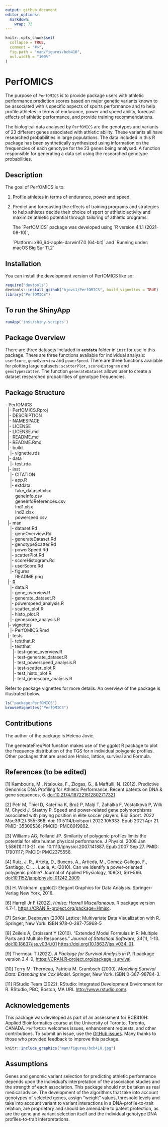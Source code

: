 ```yaml
---
output: github_document
editor_options: 
  markdown: 
    wrap: 72
---
```


<!-- README.md is generated from README.Rmd. Please edit that file -->

```r
knitr::opts_chunk$set(
  collapse = TRUE,
  comment = "#>",
  fig.path = "man/figures/bcb410",
  out.width = "100%"
)
```

# PerfOMICS

The purpose of `PerfOMICS` is to provide package users with athletic
performance prediction scores based on major genetic variants known to
be associated with s specific aspects of sports performance and to help
profile athletes in terms of endurance, power and speed ability,
forecast effects of athletic performance, and provide training
recommendations.

The biological data analysed by `PerfOMICS` are the genotypes and
variants of 23 different genes associated with athletic ability. These
variants all have researched probabilities in large populations. The
data included in this R package has been synthetically synthesized using
information on the frequencies of each genotype for the 23 genes being
analysed. A function responsible for generating a data set using the
researched genotype probabilities.

## Description

The goal of PerfOMICS is to:

1.  Profile athletes in terms of endurance, power and speed.

2.  Predict and forecasting the effects of training programs and
    strategies to help athletes decide their choice of sport or athletic
    activity and maximize athletic potential through tailoring of
    athletic programs.

    The \`PerfOMICS\` package was developed using \`R version 4.1.1
    (2021-08-10)\`,

    \`Platform: x86_64-apple-darwin17.0 (64-bit)\` and \`Running under:
    macOS Big Sur 11.2\`

## Installation

You can install the development version of PerfOMICS like so:

```r
require("devtools")
devtools::install_github("hjovi1/PerfOMICS", build_vignettes = TRUE)
library("PerfOMICS")
```

## To run the ShinyApp

```r
runApp('inst/shiny-scripts')
```

## Package Overview

There are three datasets included in **`extdata`** folder in `inst` for
use in this package. There are three functions available for individual
analysis: `userScore`, `geneOverview` and `powerSpeed`. There are three
functions available for plotting large datasets: `scatterPlot`,
`scoreHistogram` and `genotypeScatter`. The function `generateDataset`
allows user to create a dataset researched probabilities of genotype
frequencies.

## Package Structure

| - PerfOMICS
|   \|- PerfOMICS.Rproj
|   \|- DESCRIPTION
|   \|- NAMESPACE
|   \|- LICENSE
|   \|- LICENSE.md
|   \|- README.md
|   \|- README.Rmd
|   \|- build
|     \|- vignette.rds
|   \|- data
|     \|- test.rda
|   \|- inst
|     \|- CITATION
|     \|- app.R
|     \|- extdata
|         fake_dataset.xlsx
|         geneInfo.csv
|         geneInfoReferences.csv
|         Ind1.xlsx
|         Ind2.xlsx
|         powerseed.csv
|   \|- man
|     \|- dataset.Rd
|     \|- geneOverview.Rd
|     \|- generateDataset.Rd
|     \|- genotypeScatter.Rd
|     \|- powerSpeed.Rd
|     \|- scatterPlot.Rd
|     \|- scoreHistogram.Rd
|     \|- userScore.Rd
|     \|- figures
|         README.png
|   \|- R
|     \|- data.R
|     \|- gene_overview.R
|     \|- generate_dataset.R
|     \|- powerspeed_analysis.R
|     \|- scatter_plot.R
|     \|- histo_plot.R
|     \|- genescore_analysis.R
|   \|- vignettes
|     \|- PerfOMICS.Rmd
|   \|- tests
|     \|- testthat.R
|     \|- testthat
|       \|- test-gene_overview.R
|       \|- test-generate_dataset.R
|       \|- test_powerspeed_analysis.R
|       \|- test-scatter_plot.R
|       \|- test_histo_plot.R
|       \|- test_genescore_analysis.R

Refer to package vignettes for more details. An overview of the package
is illustrated below.

```r
ls("package:PerfOMICS")
browseVignettes("PerfOMICS")
```

## Contritbutions

The author of the package is Helena Jovic.

The generateFreqPlot function makes use of the ggplot R package to plot
the frequency distribution of the TGS for n individual polygenic
profiles. Other packages that are used are Hmisc, lattice, survival and
Formula.

## References (to be edited)

[1] Kambouris, M., Ntalouka, F., Ziogas, G., & Maffulli, N. (2012).
Predictive Genomics DNA Profiling for Athletic Performance. Recent
patents on DNA & gene sequences, 6. <doi:10.2174/187221512802717321>

[2] Petr M, Thiel D, Kateřina K, Brož P, Malý T, Zahálka F, Vostatková
P, Wilk M, Chycki J, Stastny P. Speed and power-related gene
polymorphisms associated with playing position in elite soccer players.
Biol Sport. 2022 Mar;39(2):355-366. doi: 10.5114/biolsport.2022.105333.
Epub 2021 Apr 21. PMID: 35309536; PMCID: PMC8919892.

[3] Williams AG, Folland JP. Similarity of polygenic profiles limits the
potential for elite human physical performance. J Physiol. 2008 Jan
1;586(1):113-21. doi: 10.1113/jphysiol.2007.141887. Epub 2007 Sep 27.
PMID: 17901117; PMCID: PMC2375556.

[4] Ruiz, J. R., Arteta, D., Buxens, A., Artieda, M., Gómez-Gallego, F.,
Santiago, C., \... Lucia, A. (2010). Can we identify a power-oriented
polygenic profile? Journal of Applied Physiology, 108(3), 561--566.
<doi:10.1152/japplphysiol.01242.2009>

[5] H. Wickham. ggplot2: Elegant Graphics for Data Analysis.
Springer-Verlag New York, 2016.

[6] Harrell Jr F (2022). *Hmisc: Harrell Miscellaneous*. R package
version 4.7-1, <https://CRAN.R-project.org/package=Hmisc>.

[7] Sarkar, Deepayan (2008) Lattice: Multivariate Data Visualization
with R. Springer, New York. ISBN 978-0-387-75968-5

[8] Zeileis A, Croissant Y (2010). "Extended Model Formulas in R:
Multiple Parts and Multiple Responses." *Journal of Statistical
Software*, *34*(1), 1-13. <doi:10.18637/jss.v034.i01>
<https://doi.org/10.18637/jss.v034.i01>.

[9] Therneau T (2022). *A Package for Survival Analysis in R*. R package
version 3.4-0, <https://CRAN.R-project.org/package=survival>.

[10] Terry M. Therneau, Patricia M. Grambsch (2000). *Modeling Survival
Data: Extending the Cox Model*. Springer, New York. ISBN 0-387-98784-3.

[11] RStudio Team (2022). RStudio: Integrated Development Environment
for R. RStudio, PBC, Boston, MA URL <http://www.rstudio.com/>.

## **Acknowledgements**

This package was developed as part of an assessment for BCB410H: Applied
Bioinformatics course at the University of Toronto, Toronto, CANADA.
`PerfOMICS` welcomes issues, enhancement requests, and other
contributions. To submit an issue, use the [GitHub
issues](https://github.com/hjovi1/PerfOMICS/issues). Many thanks to
those who provided feedback to improve this package.\

```r
knitr::include_graphics("man/figures/bcb410.jpg")
```

## Assumptions

Genes and genomic variant selection for predicting athletic performance
depends upon the individual's interpretation of the association studies
and the strength of each association. This package should not be taken
as real medical advice. The development of the algorithms that take into
account genotypes of selected genes, assign "weight" values, threshold
levels and take into account variant to variant interactions in a
DNA-profile-to-trait relation, are proprietary and should be amendable
to patent protection, as are the gene and variant selection itself and
the individual genotype DNA profiles-to-trait interpretations.

